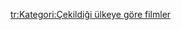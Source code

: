 {{cr|各國背景電影}}

[[tr:Kategori:Çekildiği_ülkeye_göre_filmler|tr:Kategori:Çekildiği ülkeye göre filmler]]